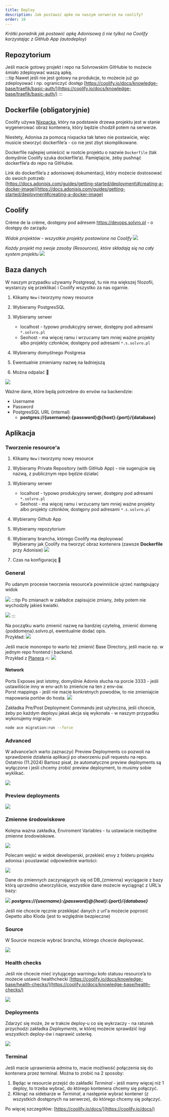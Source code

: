 ```yaml
---
title: Deploy
description: Jak postawić apke na naszym serwerze na coolify?
order: 10
---
```



_Krótki poradnik jak postawić apkę Adonisową (i nie tylko) na Coolify korzystając z GitHub App (autodeploy)_

## Repozytorium

Jeśli macie gotowy projekt i repo na Solvrowskim GitHubie to możecie śmiało zdeploywać waszą apkę.  
:::tip
Nawet jeśli nie jest gotowy na produkcje, to możecie już go zdeployować i np. ograniczyć dostęp [https://coolify.io/docs/knowledge-base/traefik/basic-auth/](https://coolify.io/docs/knowledge-base/traefik/basic-auth/)
:::

## Dockerfile (obligatoryjnie)

Coolify używa [Nixpacka](https://nixpacks.com/docs), który na podstawie drzewa projektu jest w stanie wygenerować obraz kontenera, który będzie chodził potem na serwerze.

Niestety, Adonisa za pomocą nixpacka tak łatwo nie postawicie, więc musicie stworzyć dockerfile’a - co nie jest zbyt skomplikowane.

Dockerfile najlepiej umieścić w rootcie projektu o nazwie `Dockerfile` (tak domyślnie Coolify szuka dockerfile’a). Pamiętajcie, żeby pushnąć dockerfile’a do repo na GitHubie.

Link do dockerfile’a z adonisowej dokumentacji, który możecie dostosować do swoich potrzeb:  
[https://docs.adonisjs.com/guides/getting-started/deployment\#creating-a-docker-image](https://docs.adonisjs.com/guides/getting-started/deployment#creating-a-docker-image)

## Coolify

Crème de la crème, dostępny pod adresem https://devops.solvro.pl - o dostępy do zarządu

_Widok projektów - wszystkie projekty postawione na Coolify_
![](../../../../assets/deployment/image8.png)

_Każdy projekt ma swoje zasoby (Resources), które składają się na cały system projektu_
![](../../../../assets/deployment/image11.png)

## Baza danych

W naszym przypadku używamy Postgresql, tu nie ma większej filozofii, wystarczy się przeklikać i Coolify wszystko za nas ogarnie.

<Steps>

1. Klikamy `New` i tworzymy nowy resource

2. Wybieramy PostgresSQL

3. Wybieramy serwer

   - localhost - typowo produkcyjny serwer, dostępny pod adresami `*.solvro.pl`
   - Seohost - ma więcej ramu i wrzucamy tam mniej ważne projekty albo projekty członków, dostępny pod adresami `*.s.solvro.pl`

4. Wybieramy domyślnego Postgresa

5. Ewentualnie zmieniamy nazwę na ładniejszą

6. Można odpalać 🚀

</Steps>

![](../../../../assets/deployment/image14.png)

Ważne dane, które będą potrzebne do envów na backendzie:

- Username
- Password
- PostgresSQL URL (internal)
  - **postgres://\{username\}:\{password\}@\{host\}:\{port\}/\{database\}**

## Aplikacja

### Tworzenie resource'a

<Steps>

1. Klikamy `New` i tworzymy nowy resource

2. Wybieramy Private Repository (with GitHub App) - nie sugerujcie się nazwą, z publicznym repo będzie działać

3. Wybieramy serwer

   - localhost - typowo produkcyjny serwer, dostępny pod adresami `*.solvro.pl`
   - Seohost - ma więcej ramu i wrzucamy tam mniej ważne projekty albo projekty członków, dostępny pod adresami `*.s.solvro.pl`

4. Wybieramy Github App

5. Wybieramy repozytorium

6. Wybieramy brancha, którego Coolify ma deployować  
    Wybieramy jak Coolify ma tworzyć obraz kontenera (zawsze **Dockerfile** przy Adonisie)
   ![](../../../../assets/deployment/image13.png)
7. Czas na konfigurację 🚀

</Steps>

### General

Po udanym procesie tworzenia resource’a powinniście ujrzeć następujący widok

![](../../../../assets/deployment/image17.png)
:::tip
Po zmianach w zakładce zapisujcie zmiany, żeby potem nie wychodziły jakieś kwiatki.

![](../../../../assets/deployment/image2.png)
:::

Na początku warto zmienić nazwę na bardziej czytelną, zmienić domenę \{poddomena\}.solvro.pl, ewentualnie dodać opis.  
Przykład:
![](../../../../assets/deployment/image3.png)

Jeśli macie monorepo to warto też zmienić Base Directory, jeśli macie np. w jednym repo frontend i backend.  
Przykład z [Planera](https://github.com/Solvro/web-planer) 🔥:
![](../../../../assets/deployment/image21.png)

#### Network

Ports Exposes jest istotny, domyślnie Adonis słucha na porcie 3333 - jeśli ustawiliście inny w env-ach to zmieńcie na ten z env-ów.  
Porst mappings - jeśli nie macie konkretnych powodów, to nie zmieniajcie mapowania portów do hosta.
![](../../../../assets/deployment/image5.png)

Zakładka Pre/Post Deployment Commands jest użyteczna, jeśli chcecie, żeby po każdym deployu jakaś akcja się wykonała - w naszym przypadku wykonujemy migracje:

```sh
node ace migration:run --force
```

### Advanced

W advance’ach warto zaznaczyć Preview Deployments co pozwoli na sprawdzenie działania aplikacji po otworzeniu pull requestu na repo.
Ostatnio (11.2024) Bartosz pisał, że automatyczne preview deployments są wyłączone i jeśli chcemy zrobić preview deployment, to musimy sobie wyklikać.

![](../../../../assets/deployment/image20.png)

### Preview deployments

![](../../../../assets/deployment/image22.png)

### Zmienne środowiskowe

Kolejna ważna zakładka, Enviroment Variables - tu ustawiacie niezbędne zmienne środowiskowe.

![](../../../../assets/deployment/image19.png)

Polecam wejść w widok developerski, przekleić envy z folderu projektu adonisa i poustawiać odpowiednie wartości:

![](../../../../assets/deployment/image16.png)

Dane do zmiennych zaczynających się od DB\_\{zmienna\} wyciągacie z bazy którą uprzednio utworzyliście, wszystkie dane możecie wyciągnąć z URL’a bazy:

![](../../../../assets/deployment/image15.png)
_**postgres://\{username\}:\{password\}@\{host\}:\{port\}/\{database\}**_

Jeśli nie chcecie ręcznie przeklejać danych z url'a możecie poprosić Gepetto albo Kloda (jest to względnie bezpieczne)

### Source

W Sourcie mozecie wybrać brancha, którego chcecie deployować.

![](../../../../assets/deployment/image6.png)

### Health checks

Jeśli nie chcecie mieć irytującego warningu koło statusu resource’a to możecie ustawić healthchecki [https://coolify.io/docs/knowledge-base/health-checks/](https://coolify.io/docs/knowledge-base/health-checks/)

![](../../../../assets/deployment/image10.png)

### Deployments

Zdarzyć się może, że w trakcie deploy-u co się wykrzaczy - na ratunek przychodzi zakładka _Deployments_, w której możecie sprawdzić logi wszystkich deploy-ów i naprawić usterkę.

![](../../../../assets/deployment/image23.png)

### Terminal

Jeśli macie uprawnienia admina to, macie możliwość połączenia się do kontenera przez terminal. Można to zrobić na 2 sposoby:

1. Będąc w resourcie przejść do zakładki _Terminal_ - jeśli mamy więcej niż 1 deploy, to trzeba wybrać, do którego kontenera chcemy się połączyć.
2. Kliknąć na sidebarze w _Terminal_, a następnie wybrać kontener (z wszystkich dostępnych na serwerze), do którego chcemy się połączyć.

Po więcej szczegółów: [https://coolify.io/docs/](https://coolify.io/docs/)
